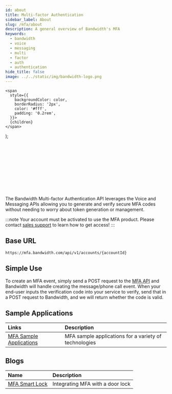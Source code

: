 ```yaml
---
id: about
title: Multi-factor Authentication
sidebar_label: About
slug: /mfa/about
description: A general overview of Bandwidth's MFA
keywords:
  - bandwidth
  - voice
  - messaging
  - multi
  - factor
  - auth
  - authentication
hide_title: false
image: ../../static/img/bandwidth-logo.png
---
```


    <span
      style={{
        backgroundColor: color,
        borderRadius: '2px',
        color: '#fff',
        padding: '0.2rem',
      }}>
      {children}
    </span>
  );


<Svg className='about-image' /> <br/>

The Bandwidth Multi-factor Authentication API leverages the Voice and Messaging APIs allowing you to generate and verify secure MFA codes without needing to worry about token generation or management.

:::note
Your account must be activated to use the MFA product. Please contact [sales support](https://www.bandwidth.com/talk-to-an-expert/) to learn how to get access!
:::

## Base URL

`https://mfa.bandwidth.com/api/v1/accounts/{accountId}`

## Simple Use

To create an MFA event, simply send a <Highlight color="#079CEE">POST</Highlight> request to the [MFA API](/apis/multifactorauth#operation/voiceTwoFactor) and Bandwidth will handle creating the message/phone call event. When your end-user inputs the verification code into your service to verify, send that in a <Highlight color="#079CEE">POST</Highlight> request to Bandwidth, and we will return whether the code is valid.

## Sample Applications

| Links | Description |
| :---- | :---- |
| [MFA Sample Applications](https://github.com/search?q=topic%3Amfa+org%3ABandwidth-Samples) | MFA sample applications for a variety of technologies |

## Blogs

| Name | Description |
| :---- | :---- |
| [MFA Smart Lock](https://www.bandwidth.com/blog/diy-two-factor-authentication-for-your-every-need/) | Integrating MFA with a door lock |
